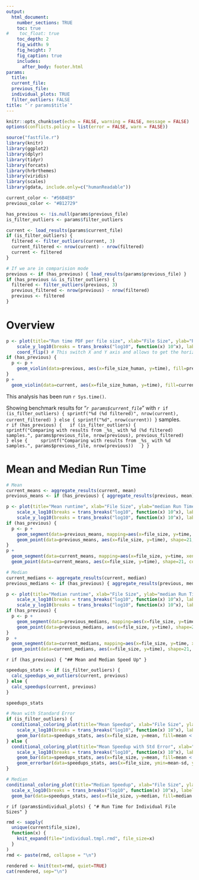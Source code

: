 ```yaml
---
output:
  html_document:
    number_sections: TRUE
    toc: true
#    toc_float: true
    toc_depth: 2
    fig_width: 9
    fig_height: 7
    fig_caption: true
    includes:
      after_body: footer.html
params:
  title:
  current_file:
  previous_file:
  individual_plots: TRUE
  filter_outliers: FALSE
title: "`r params$title`"
---
```


```r
knitr::opts_chunk$set(echo = FALSE, warning = FALSE, message = FALSE)
options(conflicts.policy = list(error = FALSE, warn = FALSE))

source("fastfile.r")
library(knitr)
library(ggplot2)
library(dplyr)
library(tidyr)
library(forcats)
library(hrbrthemes)
library(viridis)
library(scales)
library(gdata, include.only=c("humanReadable"))

current_color <- "#56B4E9"
previous_color <- "#B12729"

has_previous <- !is.null(params$previous_file)
is_filter_outliers <- params$filter_outliers
```

```r
current <- load_results(params$current_file)
if (is_filter_outliers) {
  filtered <- filter_outliers(current, 3)
  current_filtered <- nrow(current) - nrow(filtered)
  current <- filtered
}

# If we are in comparision mode
previous <- if (has_previous) { load_results(params$previous_file) }
if (has_previous && is_filter_outliers) {
  filtered <- filter_outliers(previous, 3)
  previous_filtered <- nrow(previous) - nrow(filtered)
  previous <- filtered
}

```



# Overview

```r
p <- plot(title="Run time PDF per file size", xlab="File Size", ylab="Run Time [ms]") +
    scale_y_log10(breaks = trans_breaks("log10", function(x) 10^x), labels = trans_format(function(x) x, function(x) round(x, digits=2))) +
    coord_flip() # This switch X and Y axis and allows to get the horizontal version
if (has_previous) {
  p <- p +
    geom_violin(data=previous, aes(x=file_size_human, y=time), fill=previous_color, color=previous_color, alpha=0.8)
}
p +
  geom_violin(data=current, aes(x=file_size_human, y=time), fill=current_color, color=current_color, alpha=0.8)

```

This analysis has been run `r Sys.time()`.

Showing benchmark results for "_`r params$current_file`_" with `r if (is_filter_outliers) { sprintf("%d (%d filtered)", nrow(current), current_filtered) } else { sprintf("%d", nrow(current)) }` samples.  
`r if (has_previous) {
  if (is_filter_outliers) {
    sprintf("Comparing with results from _%s_ with %d (%d filtered) samples.", params$previous_file, nrow(previous), previous_filtered)
  } else {
    sprintf("Comparing with results from _%s_ with %d samples.", params$previous_file, nrow(previous))
  }
}`



# Mean and Median Run Time

```r
# Mean
current_means <- aggregate_results(current, mean)
previous_means <- if (has_previous) { aggregate_results(previous, mean) }

p <- plot(title="Mean runtime", xlab="File Size", ylab="median Run Time [ms]") +
    scale_x_log10(breaks = trans_breaks("log10", function(x) 10^x), labels = trans_format(function(x) x, function(x) hr(x))) +
    scale_y_log10(breaks = trans_breaks("log10", function(x) 10^x), labels = trans_format(function(x) x, function(x) round(x, digits=2)))
if (has_previous) {
  p <- p + 
    geom_segment(data=previous_means, mapping=aes(x=file_size, y=time, xend=c(tail(file_size, n=-1), NA), yend=c(tail(time, n=-1), NA)), alpha=0.8, color=previous_color) +
    geom_point(data=previous_means, aes(x=file_size, y=time), shape=21, color="black", fill=previous_color, alpha=0.8, size=3)
}
p +
  geom_segment(data=current_means, mapping=aes(x=file_size, y=time, xend=c(tail(file_size, n=-1), NA), yend=c(tail(time, n=-1), NA)), color=current_color) +
  geom_point(data=current_means, aes(x=file_size, y=time), shape=21, color="black", fill=current_color, size=3)

# Median
current_medians <- aggregate_results(current, median)
previous_medians <- if (has_previous) { aggregate_results(previous, median) }

p <- plot(title="Median runtime", xlab="File Size", ylab="median Run Time [ms]") +
    scale_x_log10(breaks = trans_breaks("log10", function(x) 10^x), labels = trans_format(function(x) x, function(x) hr(x))) +
    scale_y_log10(breaks = trans_breaks("log10", function(x) 10^x), labels = trans_format(function(x) x, function(x) round(x, digits=2)))
if (has_previous) {
  p <- p + 
    geom_segment(data=previous_medians, mapping=aes(x=file_size, y=time, xend=c(tail(file_size, n=-1), NA), yend=c(tail(time, n=-1), NA)), alpha=0.8, color=previous_color) +
    geom_point(data=previous_medians, aes(x=file_size, y=time), shape=21, color="black", fill=previous_color, alpha=0.8, size=3)
}
p  +
  geom_segment(data=current_medians, mapping=aes(x=file_size, y=time, xend=c(tail(file_size, n=-1), NA), yend=c(tail(time, n=-1), NA)), color=current_color) +
  geom_point(data=current_medians, aes(x=file_size, y=time), shape=21, color="black", fill=current_color, size=3)
```



`r if (has_previous) { "## Mean and Median Speed Up" }`
```r

speedups_stats <- if (is_filter_outliers) {
  calc_speedups_wo_outliers(current, previous)
} else {
  calc_speedups(current, previous)
}

speedups_stats

# Mean with Standard Error
if (is_filter_outliers) {
  conditional_coloring_plot(title="Mean Speedup", xlab="File Size", ylab="Speed Up in %") +
    scale_x_log10(breaks = trans_breaks("log10", function(x) 10^x), labels = trans_format(function(x) x, function(x) hr(x))) +
    geom_bar(data=speedups_stats, aes(x=file_size, y=mean, fill=mean < 0), stat="identity", alpha=0.8)
} else {
  conditional_coloring_plot(title="Mean Speedup with Std Error", xlab="File Size", ylab="Speed Up in %") +
    scale_x_log10(breaks = trans_breaks("log10", function(x) 10^x), labels = trans_format(function(x) x, function(x) hr(x))) +
    geom_bar(data=speedups_stats, aes(x=file_size, y=mean, fill=mean < 0), stat="identity", alpha=0.8) +
    geom_errorbar(data=speedups_stats, aes(x=file_size, ymin=mean-sd, ymax=mean+sd, color=mean < 0), width=0.4, alpha=0.9, size=0.5)
}

# Median
conditional_coloring_plot(title="Median Speedup", xlab="File Size", ylab="Speed Up in %") +
  scale_x_log10(breaks = trans_breaks("log10", function(x) 10^x), labels = trans_format(function(x) x, function(x) hr(x))) +
  geom_bar(data=speedups_stats, aes(x=file_size, y=median, fill=median < 0), stat="identity", alpha=0.8)
```




`r if (params$individual_plots) { "# Run Time for Individual File Sizes" }`
```r
rmd <- sapply(
  unique(current$file_size),
  function(x) {
    knit_expand(file="individual.tmpl.rmd", file_size=x)
  }
)
rmd <- paste(rmd, collapse = "\n")
```  
```r
rendered <- knit(text=rmd, quiet=TRUE) 
cat(rendered, sep="\n") 
``` 

